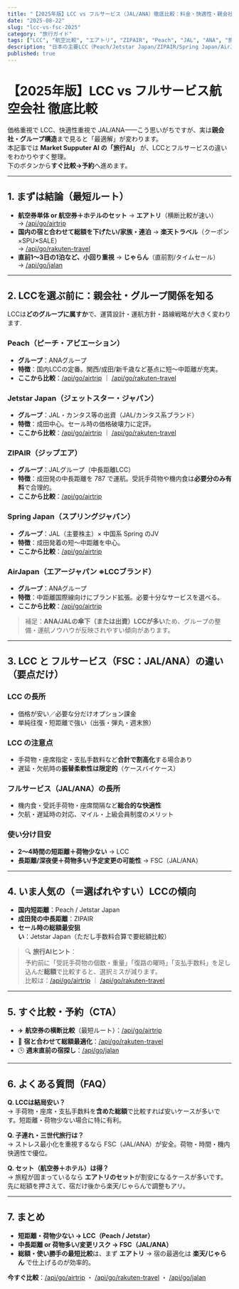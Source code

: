```yaml
---
title: "【2025年版】LCC vs フルサービス（JAL/ANA）徹底比較：料金・快適性・親会社まで一気に理解"
date: "2025-08-22"
slug: "lcc-vs-fsc-2025"
category: "旅行ガイド"
tags: ["LCC", "航空比較", "エアトリ", "ZIPAIR", "Peach", "JAL", "ANA", "旅行AI"]
description: "日本の主要LCC（Peach/Jetstar Japan/ZIPAIR/Spring Japan/AirJapan）とJAL・ANA系フルサービスの違いを、親会社・強み・選び方まで分かりやすく整理。すぐ比較できるアフィリエイト導線付き。"
published: true
---
```


# 【2025年版】LCC vs フルサービス航空会社 徹底比較

価格重視で LCC、快適性重視で JAL/ANA——こう思いがちですが、実は**親会社・グループ構造**まで見ると「最適解」が変わります。  
本記事では **Market Supputer AI の「旅行AI」** が、LCCとフルサービスの違いをわかりやすく整理。  
下のボタンから**すぐ比較→予約**へ進めます。

---

## 1. まずは結論（最短ルート）

- **航空券単体 or 航空券＋ホテルのセット** → **エアトリ**（横断比較が速い）  
  → [/api/go/airtrip](/api/go/airtrip)  
- **国内の宿と合わせて総額を下げたい/家族・連泊** → **楽天トラベル**（クーポン×SPU×SALE）  
  → [/api/go/rakuten-travel](/api/go/rakuten-travel)  
- **直前1〜3日の1泊など、小回り重視** → **じゃらん**（直前割/タイムセール）  
  → [/api/go/jalan](/api/go/jalan)

---

## 2. LCCを選ぶ前に：親会社・グループ関係を知る

LCCは**どのグループに属すか**で、運賃設計・運航方針・路線戦略が大きく変わります.

### Peach（ピーチ・アビエーション）
- **グループ**：ANAグループ  
- **特徴**：国内LCCの定番。関西/成田/新千歳など基点に短〜中距離が充実。  
- **ここから比較**：[/api/go/airtrip](/api/go/airtrip) ｜ [/api/go/rakuten-travel](/api/go/rakuten-travel)

### Jetstar Japan（ジェットスター・ジャパン）
- **グループ**：JAL・カンタス等の出資（JAL/カンタス系ブランド）  
- **特徴**：成田中心。セール時の価格破壊力に定評。  
- **ここから比較**：[/api/go/airtrip](/api/go/airtrip) ｜ [/api/go/rakuten-travel](/api/go/rakuten-travel)

### ZIPAIR（ジップエア）
- **グループ**：JALグループ（中長距離LCC）  
- **特徴**：成田発の中長距離を 787 で運航。受託手荷物や機内食は**必要分のみ有料**で合理的。  
- **ここから比較**：[/api/go/airtrip](/api/go/airtrip)

### Spring Japan（スプリングジャパン）
- **グループ**：JAL（主要株主）× 中国系 Spring のJV  
- **特徴**：成田発着の短〜中距離を中心。  
- **ここから比較**：[/api/go/airtrip](/api/go/airtrip)

### AirJapan（エアージャパン ※LCCブランド）
- **グループ**：ANAグループ  
- **特徴**：中距離国際線向けにブランド拡張。必要十分なサービスを選べる。  
- **ここから比較**：[/api/go/airtrip](/api/go/airtrip)

> 補足：**ANA/JALの傘下（または出資）LCCが多い**ため、グループの整備・運航ノウハウが反映されやすい傾向があります。

---

## 3. LCC と フルサービス（FSC：JAL/ANA）の違い（要点だけ）

### LCC の長所
- 価格が安い／必要な分だけオプション課金  
- 単純往復・短距離で強い（出張・弾丸・週末旅）

### LCC の注意点
- 手荷物・座席指定・支払手数料など**合計で割高化**する場合あり  
- 遅延・欠航時の**振替柔軟性は限定的**（ケースバイケース）

### フルサービス（JAL/ANA）の長所
- 機内食・受託手荷物・座席間隔など**総合的な快適性**  
- 欠航・遅延時の対応、マイル・上級会員制度のメリット

### 使い分け目安
- **2〜4時間の短距離＋荷物少ない** → LCC  
- **長距離/深夜便＋荷物多い/予定変更の可能性** → FSC（JAL/ANA）

---

## 4. いま人気の（＝選ばれやすい）LCCの傾向

- **国内短距離**：Peach / Jetstar Japan  
- **成田発の中長距離**：ZIPAIR  
- **セール時の総額最安狙い**：Jetstar Japan（ただし手数料合算で要総額比較）

> 🔍 **旅行AIヒント**：  
> 予約前に「受託手荷物の個数・重量」「復路の曜時」「支払手数料」を足し込んだ**総額**で比較すると、選択ミスが減ります。  
> 比較は：[/api/go/airtrip](/api/go/airtrip) ｜ [/api/go/rakuten-travel](/api/go/rakuten-travel)

---

## 5. すぐ比較・予約（CTA）

- ✈️ **航空券の横断比較**（最短ルート）：[/api/go/airtrip](/api/go/airtrip)  
- 🏨 **宿と合わせて総額最適化**：[/api/go/rakuten-travel](/api/go/rakuten-travel)  
- 🕒 **週末直前の宿探し**：[/api/go/jalan](/api/go/jalan)

---

## 6. よくある質問（FAQ）

**Q. LCCは結局安い？**  
→ 手荷物・座席・支払手数料を**含めた総額**で比較すれば安いケースが多いです。短距離・荷物少ない場合に特に有利。

**Q. 子連れ・三世代旅行は？**  
→ ストレス最小化を重視するなら FSC（JAL/ANA）が安全。荷物・時間・機内快適性で優位。

**Q. セット（航空券＋ホテル）は得？**  
→ 旅程が固まっているなら **エアトリのセット**が割安になるケースが多いです。先に総額を押さえて、宿だけ後から楽天/じゃらんで調整もアリ。

---

## 7. まとめ

- **短距離・荷物少ない → LCC（Peach / Jetstar）**  
- **中長距離 or 荷物多い/変更リスク → FSC（JAL/ANA）**  
- **総額・使い勝手の最短比較**は、まず **エアトリ** → 宿の最適化は **楽天/じゃらん** で仕上げるのが効率的。

**今すぐ比較**：[/api/go/airtrip](/api/go/airtrip) ・ [/api/go/rakuten-travel](/api/go/rakuten-travel) ・ [/api/go/jalan](/api/go/jalan) 